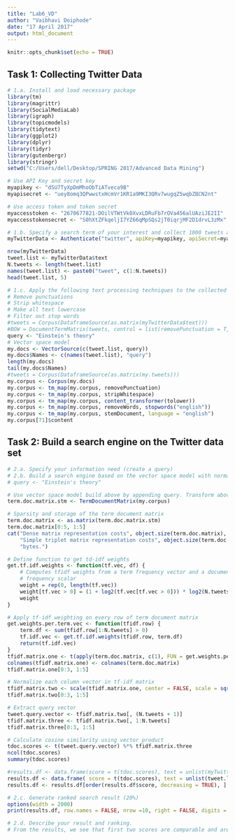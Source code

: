 ---
title: "Lab6_VD"
author: "Vaibhavi Doiphode"
date: "17 April 2017"
output: html_document
---

```{r setup, include=FALSE}
knitr::opts_chunk$set(echo = TRUE)
```

## Task 1: Collecting Twitter Data
```{r Task 1}
# 1.a. Install and load necessary package
library(tm)
library(magrittr)
library(SocialMediaLab)
library(igraph)
library(topicmodels)
library(tidytext)
library(ggplot2)
library(dplyr)
library(tidyr)
library(gutenbergr)
library(stringr)
setwd("C:/Users/dell/Desktop/SPRING 2017/Advanced Data Mining")

# Use API Key and secret key
myapikey <- "dSU7TyXpDmMhoObTiATveca9B"
myapisecret <- "uey8omq3QPwwstxHcmVr1KR1a9MKI3QRv7wugqZ5wqbZBCN2nt"

# Use access token and token secret 
myaccesstoken <- "2670677821-DOilVTWtVk0XvxLDRuFb7rOVa456alUAziJE2II"
myaccesstokensecret <- "S0hXtZFkqeljI7YZ66qMpSQs2jT0iqrjMF2D1drvL3zMx"

# 1.b. Specify a search term of your interest and collect 1000 tweets about this term
myTwitterData <- Authenticate("twitter", apiKey=myapikey, apiSecret=myapisecret,accessToken=myaccesstoken, accessTokenSecret=myaccesstokensecret) %>% Collect(searchTerm="quantum", numTweets=1000, writeToFile=FALSE, verbose=FALSE, language = "en", since = "2013-03-01", until="2017-04-12")

nrow(myTwitterData)
tweet.list <- myTwitterData$text
N.tweets <- length(tweet.list)
names(tweet.list) <- paste0("tweet", c(1:N.tweets))
head(tweet.list, 5)

# 1.c. Apply the following text processing techniques to the collected tweets with help of the tm package
# Remove punctuations
# Strip whitespace
# Make all text lowercase
# Filter out stop words
#tweets = Corpus(DataframeSource(as.matrix(myTwitterData$text)))
#BOW = DocumentTermMatrix(tweets, control = list(removePunctuation = T, stripWhitespace = T, tolower = T, stopwords = T))
query <- "Einstein's theory"
# Vector space model
my.docs <- VectorSource(c(tweet.list, query))
my.docs$Names <- c(names(tweet.list), "query")
length(my.docs)
tail(my.docs$Names)
#tweets = Corpus(DataframeSource(as.matrix(my.tweets)))
my.corpus <- Corpus(my.docs)
my.corpus <- tm_map(my.corpus, removePunctuation)
my.corpus <- tm_map(my.corpus, stripWhitespace)
my.corpus <- tm_map(my.corpus, content_transformer(tolower))
my.corpus <- tm_map(my.corpus, removeWords, stopwords("english"))
my.corpus <- tm_map(my.corpus, stemDocument, language = "english")
my.corpus[71]$content
```

## Task 2: Build a search engine on the Twitter data set
```{r Task 2}
# 2.a. Specify your information need (create a query)
# 2.b. Build a search engine based on the vector space model with normalized tf-idf weighting
# query <- "Einstein's theory"

# Use vector space model build above by appending query. Transform above corpus in Term document Matrix
term.doc.matrix.stm <- TermDocumentMatrix(my.corpus)

# Sparsity and storage of the term document matrix
term.doc.matrix <- as.matrix(term.doc.matrix.stm)
term.doc.matrix[0:5, 1:5]
cat("Dense matrix representation costs", object.size(term.doc.matrix), "bytes.\n", 
    "Simple triplet matrix representation costs", object.size(term.doc.matrix.stm), 
    "bytes.")

# Define function to get td-idf weights
get.tf.idf.weights <- function(tf.vec, df) {
    # Computes tfidf weights from a term frequency vector and a document
    # frequency scalar
    weight = rep(0, length(tf.vec))
    weight[tf.vec > 0] = (1 + log2(tf.vec[tf.vec > 0])) * log2(N.tweets/df)
    weight
}

# Apply tf-idf weighting on every row of term document matrix
get.weights.per.term.vec <- function(tfidf.row) {
    term.df <- sum(tfidf.row[1:N.tweets] > 0)
    tf.idf.vec <- get.tf.idf.weights(tfidf.row, term.df)
    return(tf.idf.vec)
}
tfidf.matrix.one <- t(apply(term.doc.matrix, c(1), FUN = get.weights.per.term.vec))
colnames(tfidf.matrix.one) <- colnames(term.doc.matrix)
tfidf.matrix.one[0:3, 1:5]

# Normalize each column vector in tf-idf matrix
tfidf.matrix.two <- scale(tfidf.matrix.one, center = FALSE, scale = sqrt(colSums(tfidf.matrix.one^2)))
tfidf.matrix.two[0:3, 1:5]

# Extract query vector
tweet.query.vector <- tfidf.matrix.two[, (N.tweets + 1)]
tfidf.matrix.three <- tfidf.matrix.two[, 1:N.tweets]
tfidf.matrix.three[0:3, 1:5]

# Calculate cosine similarity using vector product
tdoc.scores <- t(tweet.query.vector) %*% tfidf.matrix.three
ncol(tdoc.scores)
summary(tdoc.scores)

#results.df <- data.frame(score = t(tdoc.scores), text = unlist(myTwitterData$text))
results.df <- data.frame( score = t(tdoc.scores), text = unlist(tweet.list))
results.df <- results.df[order(results.df$score, decreasing = TRUE), ]

# 2.c. Generate ranked search result (20%)
options(width = 2000)
print(results.df, row.names = FALSE, nrow =10, right = FALSE, digits = 2)

# 2.d. Describe your result and ranking.
# From the results, we see that first two scores are comparable and are twice as high as third in the list. First tweet talks about "Einsten" and his paper on relativity theory whereas second tweeet has word "Einstein" but no mention of the word "theory". This happens because of relative rareness of the word "Einsten" in the documents and our choice to incorporate the inverse document frequency weighting for both documents and query. On a minor note, because of stemming performed, both tweets with "Einstein" and "Eiensten's" are selected and shown at top of the list. Same goes for pair "theory" and "theories" which appear in first 10 tweets with high scores. 

```
